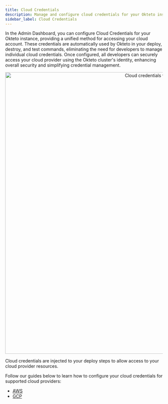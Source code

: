 ```yaml
---
title: Cloud Credentials
description: Manage and configure cloud credentials for your Okteto instance
sidebar_label: Cloud Credentials
---
```



In the Admin Dashboard, you can configure Cloud Credentials for your Okteto instance, providing a unified method for accessing your cloud account. These credentials are automatically used by Okteto in your deploy, destroy, and test commands, eliminating the need for developers to manage individual cloud credentials. Once configured, all developers can securely access your cloud provider using the Okteto cluster's identity, enhancing overall security and simplifying credential management.

<p align="center">
  <Image
    src={require("@site/static/img/cloud_credentials_view-v1.25+.png").default}
    alt="Cloud credentials view"
    width="900"
  />
</p>

Cloud credentials are injected to your deploy steps to allow access to your cloud provider resources.

Follow our guides below to learn how to configure your cloud credentials for supported cloud providers:

- [AWS](admin/cloud-credentials/aws.mdx)
- [GCP](admin/cloud-credentials/gcp.mdx)

